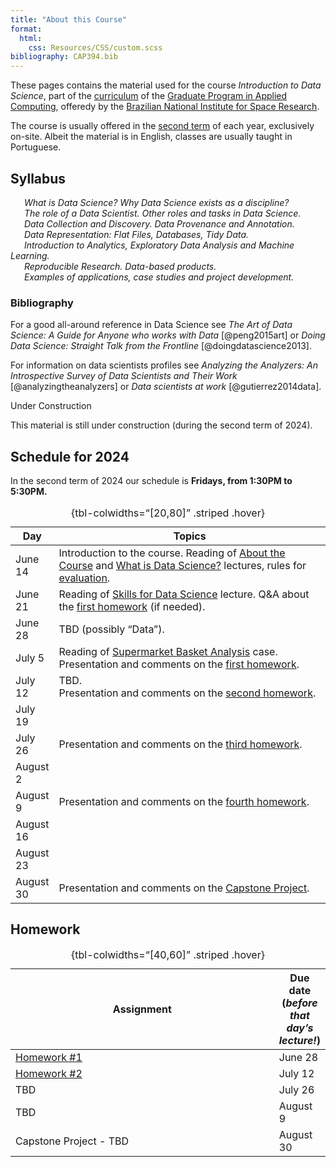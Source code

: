 ```yaml
---
title: "About this Course"
format: 
  html: 
    css: Resources/CSS/custom.scss
bibliography: CAP394.bib      
---
```


These pages contains the material used for the course *Introduction to Data Science*, part of the [curriculum](https://www.gov.br/inpe/pt-br/area-conhecimento/posgraduacao/cap/catalogo-de-disciplinas) of the [Graduate Program in Applied Computing](https://www.gov.br/inpe/pt-br/area-conhecimento/posgraduacao/cap), offeredy by the [Brazilian National Institute for Space Research](https://www.gov.br/inpe/pt-br). 

The course is usually offered in the [second term](https://www.gov.br/inpe/pt-br/area-conhecimento/posgraduacao/calendario-academico) of each year, exclusively on-site. Albeit the material is in English, classes are usually taught in Portuguese.

## Syllabus

&ensp; &ensp; _What is Data Science? Why Data Science exists as a discipline?_<br>
&ensp; &ensp; _The role of a Data Scientist. Other roles and tasks in Data Science._<br>
&ensp; &ensp; _Data Collection and Discovery. Data Provenance and Annotation._ <br>
&ensp; &ensp; _Data Representation: Flat Files, Databases, Tidy Data._<br>
&ensp; &ensp; _Introduction to Analytics, Exploratory Data Analysis and Machine Learning._<br>
&ensp; &ensp; _Reproducible Research. Data-based products._ <br>
&ensp; &ensp; _Examples of applications, case studies and project development._<br>

### Bibliography

For a good all-around reference in Data Science see _The Art of Data Science: A Guide for Anyone who works with Data_ [@peng2015art] or _Doing Data Science: Straight Talk from the Frontline_ [@doingdatascience2013].

For information on data scientists profiles see _Analyzing the Analyzers: An Introspective Survey of Data Scientists and Their Work_ [@analyzingtheanalyzers] or _Data scientists at work_ [@gutierrez2014data]. 


::: underconstruction-block 
<div class="title">Under Construction</div>
This material is still under construction (during the second term of 2024).
:::

## Schedule for 2024 {#Schedule}

In the second term of 2024 our schedule is **Fridays, from 1:30PM to 5:30PM.**

| Day      | Topics                                                                             |
|----------|----------------------------------------------------------------------------------|
|June 14   | Introduction to the course. Reading of [About the Course](00-Lectures-Intro.qmd) and [What is Data Science?](01-Lectures-WhatIs.qmd) lectures, rules for [evaluation](index.qmd#homework).                                       |
|June 21   | Reading of [Skills for Data Science](02-Lectures-Skills.qmd) lecture. Q&A about the  [first homework](index.qmd#homework) (if needed).                                                                                 |
|June 28   | TBD (possibly "Data").                                   |
|July 5    | Reading of [Supermarket Basket Analysis](53-Projects-Supermarket.qmd) case. Presentation and comments on the [first homework](index.qmd#homework).   |
|July 12   |  TBD.<br>Presentation and comments on the [second homework](index.qmd#homework).       |
|July 19   |                                                                                  |
|July 26   |  Presentation and comments on the [third homework](index.qmd#homework).     |
|August 2  |                                                                                  |
|August 9  |  Presentation and comments on the [fourth homework](index.qmd#homework).     |
|August 16 |                                                                                  |
|August 23 |                                                                                  |
|August 30 | Presentation and comments on the [Capstone Project](index.qmd#homework).     |

: {tbl-colwidths="\[20,80\]" .striped .hover}

## Homework

| Assignment                                                                       | Due date (*before that day's lecture!*) |
|----------------------------------------------------------------------------------|----------|
| [Homework #1 ](00-Homework-01.qmd)                    | June 28   |
| [Homework #2 ](00-Homework-02.qmd)                    | July 12   |
| TBD                     | July 26   |
| TBD                          | August  9 |
| Capstone Project - TBD           | August 30 |

: {tbl-colwidths="\[40,60\]" .striped .hover}

